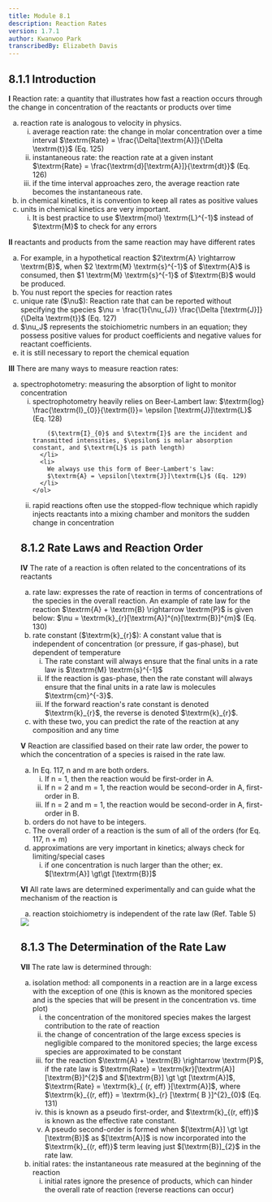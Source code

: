 ```yaml
---
title: Module 8.1
description: Reaction Rates
version: 1.7.1
author: Kwanwoo Park
transcribedBy: Elizabeth Davis
---
```


## 8.1.1 Introduction

**I** Reaction rate: a quantity that illustrates how fast a reaction occurs through the change in
concentration of the reactants or products over time

<ol type="a">
  <li>
    reaction rate is analogous to velocity in physics.
    <ol type="i">
      <li>
        average reaction rate: the change in molar concentration over a time interval
        $\textrm{Rate} = \frac{\Delta[\textrm{A}]}{\Delta \textrm{t}}$ (Eq. 125)
      </li>
      <li>
        instantaneous rate: the reaction rate at a given instant
        $\textrm{Rate} = \frac{\textrm{d}[\textrm{A}]}{\textrm{dt}}$ (Eq. 126)
      </li>
      <li>
        if the time interval approaches zero, the average reaction rate becomes the
        instantaneous rate.
      </li>
    </ol>
  </li>
  <li>
    in chemical kinetics, it is convention to keep all rates as positive values
  </li>
  <li>
    units in chemical kinetics are very important.
    <ol type="i">
      <li>
        It is best practice to use $\textrm{mol} \textrm{L}^{-1}$
        instead of $\textrm{M}$ to check for any errors
      </li>
    </ol>
  </li>
</ol>

**II** reactants and products from the same reaction may have different rates

<ol type="a">
  <li>
    For example, in a hypothetical reaction $2\textrm{A} \rightarrow \textrm{B}$, when  $2 \textrm{M} \textrm{s}^{-1}$
    of $\textrm{A}$ is consumed, then $1 \textrm{M} \textrm{s}^{-1}$ of $\textrm{B}$ would be produced.
  </li>
  <li>
    You nust report the species for reaction rates
  </li>
  <li>
    unique rate ($\nu$): Reaction rate that can be reported without specifying the species
    $\nu = \frac{1}{\nu_{J}} \frac{\Delta [\textrm{J}]}{\Delta \textrm{t}}$ (Eq. 127)
  </li>
  <li>
    $\nu_J$ represents the stoichiometric numbers in an equation; they possess positive values
    for product coefficients and negative values for reactant coefficients.
  </li>
  <li>
    it is still necessary to report the chemical equation
  </li>
</ol>

**III** There are many ways to measure reaction rates:

<ol type="a">
  <li>
    spectrophotometry: measuring the absorption of light to monitor concentration
    <ol type="i">
      <li>
        spectrophotometry heavily relies on Beer-Lambert law:
        $\textrm{log} \frac{\textrm{I}_{0}}{\textrm{I}}= \epsilon [\textrm{J}]\textrm{L}$ (Eq. 128)
        
        ($\textrm{I}_{0}$ and $\textrm{I}$ are the incident and transmitted intensities, $\epsilon$ is molar absorption constant, and $\textrm{L}$ is path length)
      </li>
      <li>
        We always use this form of Beer-Lambert's law:
        $\textrm{A} = \epsilon[\textrm{J}]\textrm{L}$ (Eq. 129)
      </li>
    </ol>
  </li>
  <li>
    rapid reactions often use the stopped-flow technique which rapidly injects reactants into
    a mixing chamber and monitors the sudden change in concentration
  </li>
</ol>

## 8.1.2 Rate Laws and Reaction Order

**IV** The rate of a reaction is often related to the concentrations of its reactants

<ol type="a">
  <li>
    rate law: expresses the rate of reaction in terms of concentrations of the
    species in the overall reaction. An example of rate law for the reaction
    $\textrm{A} + \textrm{B} \rightarrow \textrm{P}$ is given below: $\nu =
    \textrm{k}_{r}[\textrm{A}]^{n}[\textrm{B}]^{m}$ (Eq. 130)
  </li>
  <li>
    rate constant ($\textrm{k}_{r}$): A constant value that is independent of
    concentration (or pressure, if gas-phase), but dependent of temperature
    <ol type="i">
      <li>
        The rate constant will always ensure that the final units in a rate law
        is $\textrm{M} \textrm{s}^{-1}$
      </li>
      <li>
        If the reaction is gas-phase, then the rate constant will always ensure
        that the final units in a rate law is molecules $\textrm{cm}^{-3}$.
      </li>
      <li>
        If the forward reaction's rate constant is denoted $\textrm{k}_{r}$, the
        reverse is denoted $\textrm{k}_{r}$.
      </li>
    </ol>
  </li>
  <li>
    with these two, you can predict the rate of the reaction at any composition
    and any time
  </li>
</ol>

**V** Reaction are classified based on their rate law order, the power to which the concentration of a
species is raised in the rate law.

<ol type="a">
  <li>
    In Eq. 117, n and m are both orders.
    <ol type="i">
      <li>If n = 1, then the reaction would be first-order in A.</li>
      <li>
        If n = 2 and m = 1, the reaction would be second-order in A, first-order
        in B.
      </li>
      <li>
        If n = 2 and m = 1, the reaction would be second-order in A, first-order
        in B.
      </li>
    </ol>
  </li>
  <li>orders do not have to be integers.</li>
  <li>
    The overall order of a reaction is the sum of all of the orders (for Eq.
    117, n + m)
  </li>
  <li>
    approximations are very important in kinetics; always check for
    limiting/special cases
    <ol type="i">
      <li>
        if one concentration is nuch larger than the other; ex. $[\textrm{A}]
        \gt\gt [\textrm{B}]$
      </li>
    </ol>
  </li>
</ol>

**VI** All rate laws are determined experimentally and can guide what the mechanism of the reaction is

<ol type="a">
  <li>reaction stoichiometry is independent of the rate law (Ref. Table 5)</li>
</ol>

<img src="https://i.imgur.com/KlqI6MP.png" />

## 8.1.3 The Determination of the Rate Law

**VII** The rate law is determined through:

<ol type="a">
  <li>
    isolation method: all components in a reaction are in a large excess with
    the exception of one (this is known as the monitored species and is the
    species that will be present in the concentration vs. time plot)
    <ol type="i">
      <li>
        the concentration of the monitored species makes the largest
        contribution to the rate of reaction
      </li>
      <li>
        the change of concentration of the large excess species is negligible
        compared to the monitored species; the large excess species are
        approximated to be constant
      </li>
      <li>
        for the reaction $\textrm{A} + \textrm{B} \rightarrow \textrm{P}$, if
        the rate law is $\textrm{Rate} = \textrm{kr}[\textrm{A}][\textrm{B}]^{2}$
        and $[\textrm{B}] \gt \gt [\textrm{A}]$, $\textrm{Rate} = \textrm{k}_{
          (r, eff)
        }[\textrm{A}]$, where $\textrm{k}_{(r, eff)} = \textrm{k}_{r} [\textrm{
          B
        }]^{2}_{0}$ (Eq. 131)
      </li>
      <li>
        this is known as a pseudo first-order, and $\textrm{k}_{(r, eff)}$ is
        known as the effective rate constant.
      </li>
      <li>
        A pseudo second-order is formed when $[\textrm{A}] \gt \gt [\textrm{B}]$
        as $[\textrm{A}]$ is now incorporated into the $\textrm{k}_{(r, eff)}$
        term leaving just $[\textrm{B}]_{2}$ in the rate law.
      </li>
    </ol>
  </li>
  <li>
    initial rates: the instantaneous rate measured at the beginning of the
    reaction
    <ol type="i">
      <li>
        initial rates ignore the presence of products, which can hinder the
        overall rate of reaction (reverse reactions can occur)
      </li>
    </ol>
  </li>
</ol>
